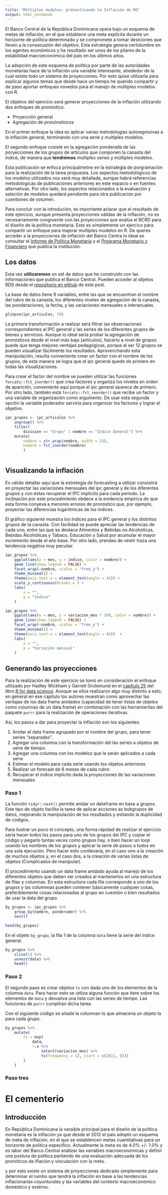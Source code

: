 ```yaml
---
title: "Múltiples modelos: prónosticando la Inflación de RD"
output: html_notebook
---
```


El Banco Central de la República Dominicana opera bajo un esquema de metas de inflación, en el que establece una meta explícita durante un horizonte de política determinado y se compromete a tomar desiciones que lleven a la consecusión del objetivo. Esta estrategia genera certidumbre en los agentes económicos y ha resultado ser unos de los pilares de la estabilidad macroeconómica del país en los últimos años.

La adopción de este esquema de política por parte de las autoridades monetarias hace de la inflación una variable interesante, alrededor de la cual existe todo un sistema de proyecciones. Por esto quise utilizarla para explicar algunos temas que desde hace un tiempo he querido compartir y de paso aportar enfoques novedos para el manejo de múltiples modelos con R.

El objetivo del ejercicio será generar proyecciones de la inflación utilizando dos enfoques de pronóstico:

* Proyección general 
* Agregación de pronónstiocos 

En el primer enfoque la idea es aplicar varias metodologías autoregresivas a la inflación general, terminando con una serie y multiples modelos. 

El segundo enfoque cosiste en la agregación ponderada de las poryecciones de los grupos de artículos que componen la canasta del índice, de manera que **tendrémos** multiples series y múltiples modelos.

Esta publicación se enfoca principalmetne en la estrategía de porgramación para la realización de la tarea propuesta. Los aspectos metodológicos de los modelos utilizados nos será muy detallada, aunque habrá referencias metodologicas de publicaciones anteriores en este espacio o en fuentes alternativas. Por otro lado, los aspectos relacionados a la evaluación y seleción de modelos quedará pendiente para otra publicación por cuentiones de volumen. 

Para concluir con la introdución,  es importante aclarar que el resultado de este ejercicio, aunque presenta proyecciones válidas de la inflación, no es necesariamente congruente con las proyecciones que evalúa el BCRD para el diseño de la política monetaria. Esto es simplemente un ejercico para comparitr un enfoque para majerar multiples modelos en R. De queres acceder a la proyecciones de inflación del Banco Centra lo ideal es consultar el [Informe de Política Monetaria](https://bancentral.gov.do/Publicaciones/Consulta?CategoryId=93) y el [Programa Monetario y Financiero](https://www.bancentral.gov.do/a/d/2577-programa-monetario) que publica la institución. 

## Los datos 

Esta vez **utilizaremos** un set de datos que he construído con las informaciones que publica el Banco Central. Pueden acceder al objetos RDS desde el [repositorio en github](https://github.com/Johan-rosa/forecast_inflacion) de este post.

La base de datos tiene 9 variables, entre las que se encuentran el nombre del rubro de la canasta, los diferentes niveles de agregación de la canasta, las ponderaciones, la fecha, y las variaciones mensuales e interanuales. 

```r
glimpse(ipc_articulos, 70)
```

La primera transformación a realizar será filtrar las observaciones correspondientes al IPC general y las series de los diferentes grupos de bienes y servicios. Aunque lo ideal sería probar la agregación de pronósticos desde el nivel más bajo (artículos), hacerlo a nivel de grupos puede que tenga mejores ventajas pedagógicas, porque al ser 12 grupos se pueden visualizar fácilmente los resultados. Aprovenchando esta manipulación, resulta conveniente crear un factor con el nombre de los grupos, de esta manera se logra que el ipc general quede de primero en todas las visualizaciones. 

Para crear el factor del nombre se pueden utilizar las funciones `forcats::fct_inorder()` que crea factores y organiza los niveles en orden de aparición, conveniente aquí porque el ipc general aparece de primero. Por otro lado, también está `forcats::fct_reorder()` que recibe un factor y una variable de organización como argumento. De usar esta segunda opción la variable poderador serviría para organizar los factores y lograr el objetivo.

```r
ipc_grupos <- ipc_articulos %>%
    ungroup() %>%
    filter(
        division == "Grupo" | nombre == "Indice General") %>%
    mutate(
        nombre = str_wrap(nombre, width = 25),
        nombre = fct_inorder(nombre)
        )
    
```

## Visualizando la inflación

Es válido detallar aquí que la estretegia de forecasting a utilizar consistirá en proyectar las variaciones mensuales del ipc general y de los diferentes grupos y con estas recuperar el IPC implicito para cada período. La inclinación por este procedimiento obdece a la evidencia empírica de que esta forma conyeva a menores errores de pronóstico que, por ejemplo, proyectar las diferencias logaritmicas de los índices. 

El gráfico siguiente muestra los índices para el IPC general y los distintos grupos de la canasta. Con facilidad se puede apreciar las tendencias de cada uno, entre las que se destaca Alimentos y Bebidas no Alcohólicas, Bebidas Alcohólicas y Tabaco, Educación y Salud por acumular el mayor incremento desde el año base. Por otro lado, prendas de vestir traza una tendencia negativa muy peculiar. 

```r
ipc_grupos %>%
    ggplot(aes(x = mes, y = indice, color = nombre)) +
    geom_line(show.legend = FALSE) +
    facet_wrap(~nombre, scales = "free_y") +
    theme_minimal() +
    theme(axis.text.x = element_text(angle = 45)) +
    scale_y_continuous(breaks = ) +
    labs(
        x = "",
        y = "índice"
    )
```

```r
ipc_grupos %>%
    ggplot(aes(x = mes, y = variacion_mes * 100, color = nombre)) +
    geom_line(show.legend = FALSE) +
    facet_wrap(~nombre, scales = "free_y") +
    theme_minimal() +
    theme(axis.text.x = element_text(angle = 45))  +
    labs(
        x = "",
        y = "Variación mensual"
    )
```

## Generando las proyecciones

Para la realización de este ejercicio se tomó en consideración el enfoque utilizado por Hadley Wickham y Garrett Grolemund en el [capítulo 25](https://r4ds.had.co.nz/many-models.html) del libro [R for data science](https://r4ds.had.co.nz/). Aunque se ellos realizaron algo muy distinto a esto, en general en ese capitulo los autores muestran como aprovechar las ventajas de los data frame anidados (capacidad de tener listas de objetos como columnas de un data frame) en combinación con las herramientas del paquete `purrr` para la realización de operaciones iterativas. 

Así, los pasos a dar para proyectar la inflación son los siguientes

1. Anidar el data frame agrupado por el nombre del grupo, para tener series "separadas".
2. Agregar una columna con la transformación del las series a objetos de serie de tiempo.
3. Agregar una columna con los modelos que le serán aplicados a cada serie
4. Estimar el modelo para cada serie usando los objetos anteriores
5. Realizar un forecast de 6 meses de cada rubro
6. Recuperar el índice implicito dada la proyecciones de las variaciones mensuales


### Paso 1

La función `tidyr::nest()` permite anidar un dataframe en base a grupos. Este tipo de objeto facilita la tarea de aplicar acciones as bubgrupos de datos, mejorando la manipulación de los resultados y evitando la duplicidad de códigos. 

Para ilustrar un poco el concepto, una forma rápidad de realizar el ejercicio sería hacer todos los pasos para uno de los grupos del IPC y copiar el código y pegarlo tantas veces como grupos hay, o bien hacer un loop usando los nombres de los grupos y aplicar la serie de pasos a todos en una sola ejecución. Pero hacer esto conllevaría, en el caso uno a la creación de muchos objetos y, en el caso dos, a la creación de varias listas de objetos (Complicados de manipular). 

El procedimiento usando un data frame anidado ayuda al manejo de los diferentes objetos que deben ser creados al mantenerlos en una estructura de filas y columnas. En esta estructura cada fila corresponde a uno de los grupos y las columnnas pueden contener básicamente cualquier cosas, preferiblemente cosas relacionadas al grupo en cuestión o bien resultados de usar la data del grupo.

```r
by_grupos <- ipc_grupos %>%
    group_by(nombre, ponderador) %>%
    nest() 

head(by_grupos)
```

En el objeto `by_grupo`, la fila 1 de la columna `data` tiene la serie del índice general. 

```r
by_grupos %>%
    slice(1) %>%
    unnest(data) %>%
    head()
```

### Paso 2

El segundo paso es crear objetos `ts` con dada uno de los elementos de la columna `data`. Para hacer esto se utiliza alguna función que itere sobre los elementos de `data` y devuelva una lista con las series de tiempo. Las funciones de `purrr` cumplirán dicha tarea.

Con el siguiente código se añade la columnan ts que almacena un objeto ts para cada grupo.

```r
by_grupos %>%
    mutate(
        ts = map(
            data,
            ~.x %>%
                select(variacion_mes) %>%
                ts(frequency = 12, start = c(2011, 01))
        )
    )
```

###  Paso tres 




# El cementerio 

##  Introducción 

En República Dominicana la varaible principal para el diseño de la política monetaria es la inflación ya que desde el 2012 el país adoptó un esquema de meta de inflación, en el que se establencen metas cuantitativas para un horizonte de política específico. Actualmente la meta es de 4.0% +/- 1.0% y es labor del Banco Central análizar las variables macroeconómicas y definir una postura de política partiendo de una evaluación adecuada de los pronóticos de iflación y vinculación con la meta.

y por esto existe un sistema de proyecciones dedicado simplemente para determinar el rumbo que tendrá la inflación en base a las tendencias inflacionarias coyunturales y las variables del contexto macroeconómico doméstico y externo. 


